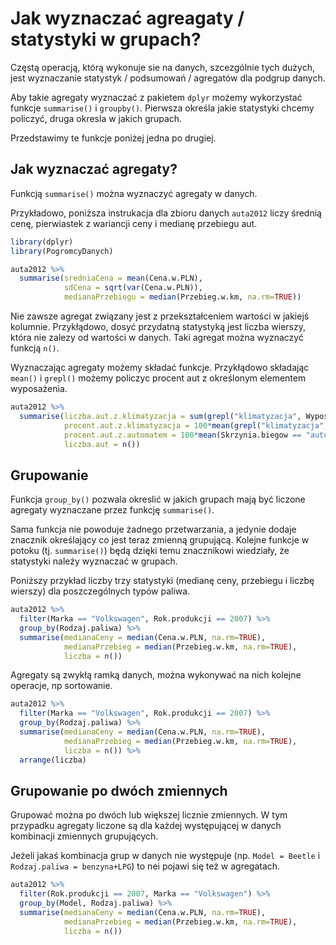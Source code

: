 # Jak wyznaczać agreagaty / statystyki w grupach?

Częstą operacją, którą wykonuje sie na danych, szcezgólnie tych dużych, jest wyznaczanie statystyk / podsumowań / agregatów dla podgrup danych.

Aby takie agregaty wyznaczać z pakietem `dplyr` możemy wykorzystać funkcje `summarise()` i `groupby()`. Pierwsza określa jakie statystyki chcemy policzyć, druga okresla w jakich grupach.

Przedstawimy te funkcje poniżej jedna po drugiej.

## Jak wyznaczać agregaty?

Funkcją `summarise()` można wyznaczyć agregaty w danych.

Przykładowo, poniższa instrukacja dla zbioru danych `auta2012` liczy średnią cenę, pierwiastek z wariancji ceny i medianę przebiegu aut.

```r
library(dplyr)
library(PogromcyDanych)

auta2012 %>%
  summarise(sredniaCena = mean(Cena.w.PLN),
            sdCena = sqrt(var(Cena.w.PLN)),
            medianaPrzebiegu = median(Przebieg.w.km, na.rm=TRUE))
```

Nie zawsze agregat związany jest z przekształceniem wartości w jakiejś kolumnie.
Przykłądowo, dosyć przydatną statystyką jest liczba wierszy, która nie zalezy od wartości w danych. Taki agregat można wyznaczyć funkcją `n()`.

Wyznaczając agregaty możemy składać funkcje. Przykłądowo składając `mean()` i `grepl()` możemy policzyc procent aut z określonym elementem wyposażenia. 

```r
auta2012 %>%
  summarise(liczba.aut.z.klimatyzacja = sum(grepl("klimatyzacja", Wyposazenie.dodatkowe)),
            procent.aut.z.klimatyzacja = 100*mean(grepl("klimatyzacja", Wyposazenie.dodatkowe)),
            procent.aut.z.automatem = 100*mean(Skrzynia.biegow == "automatyczna"),
            liczba.aut = n())
```

## Grupowanie

Funkcja `group_by()` pozwala okreslić w jakich grupach mają być liczone agregaty wyznaczane przez funkcję `summarise()`.

Sama funkcja nie powoduje żadnego przetwarzania, a jedynie dodaje znacznik określający co jest teraz zmienną grupującą. Kolejne funkcje w potoku (tj. `summarise()`) będą dzięki temu znacznikowi wiedziały, że statystyki należy wyznaczać w grupach.

Poniższy przykład liczby trzy statystyki (medianę ceny, przebiegu i liczbę wierszy) dla poszczególnych typów paliwa.

```r
auta2012 %>%
  filter(Marka == "Volkswagen", Rok.produkcji == 2007) %>%
  group_by(Rodzaj.paliwa) %>%
  summarise(medianaCeny = median(Cena.w.PLN, na.rm=TRUE),
            medianaPrzebieg = median(Przebieg.w.km, na.rm=TRUE),
            liczba = n())
```

Agregaty są zwykłą ramką danych, można wykonywać na nich kolejne operacje, np sortowanie.

```r
auta2012 %>%
  filter(Marka == "Volkswagen", Rok.produkcji == 2007) %>%
  group_by(Rodzaj.paliwa) %>%
  summarise(medianaCeny = median(Cena.w.PLN, na.rm=TRUE),
            medianaPrzebieg = median(Przebieg.w.km, na.rm=TRUE),
            liczba = n()) %>%
  arrange(liczba)
```

## Grupowanie po dwóch zmiennych

Grupować można po dwóch lub większej licznie zmiennych.
W tym przypadku agregaty liczone są dla każdej występującej w danych kombinacji zmiennych grupujących.

Jeżeli jakaś kombinacja grup w danych nie występuje (np. `Model = Beetle` i `Rodzaj.paliwa = benzyna+LPG`) to nei pojawi się też w agregatach.

```r
auta2012 %>%
  filter(Rok.produkcji == 2007, Marka == "Volkswagen") %>%
  group_by(Model, Rodzaj.paliwa) %>%
  summarise(medianaCeny = median(Cena.w.PLN, na.rm=TRUE),
            medianaPrzebieg = median(Przebieg.w.km, na.rm=TRUE),
            liczba = n()) 
```
